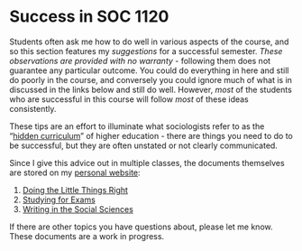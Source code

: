 # Success in SOC 1120

Students often ask me how to do well in various aspects of the course, and so this section features my *suggestions* for a successful semester. *These observations are provided with no warranty* - following them does not guarantee any particular outcome. You could do everything in here and still do poorly in the course, and conversely you could ignore much of what is in discussed in the links below and still do well. However, *most* of the students who are successful in this course will follow *most* of these ideas consistently.

These tips are an effort to illuminate what sociologists refer to as the "[hidden curriculum](https://books.google.com/books?hl=en&lr=&id=5r-TAgAAQBAJ&oi=fnd&pg=PP1&dq=hidden+curriculum#v=onepage&q=hidden%20curriculum&f=false)" of higher education - there are things you need to do to be successful, but they are often unstated or not clearly communicated.

Since I give this advice out in multiple classes, the documents themselves are stored on my [personal website](https://chris-prener.github.io):

1. [Doing the Little Things Right]()
2. [Studying for Exams]()
3. [Writing in the Social Sciences]()

If there are other topics you have questions about, please let me know. These documents are a work in progress.
